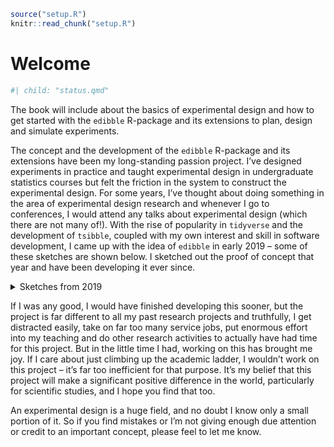 

```r
source("setup.R")
knitr::read_chunk("setup.R")
```

# Welcome {-}

```r
#| child: "status.qmd"
```


The book will include about the basics of experimental design and how to get started with the `edibble` R-package and its extensions to plan, design and simulate experiments. 

The concept and the development of the `edibble` R-package and its extensions have been my long-standing passion project. I've designed experiments in practice and taught experimental design in undergraduate statistics courses but felt the friction in the system to construct the experimental design. For some years, I've thought about doing something in the area of experimental design research and whenever I go to conferences, I would attend any talks about experimental design (which there are not many of!). With the rise of popularity in `tidyverse` and the development of `tsibble`, coupled with my own interest and skill in software development, I came up with the idea of `edibble` in early 2019 -- some of these sketches are shown below. I sketched out the proof of concept that year and have been developing it ever since. 

<details>
<summary>Sketches from 2019</summary>

If you know the present system, you'll notice how it's evolved from the original idea!

```r
knitr::include_graphics("figures/sketch-1.png")
knitr::include_graphics("figures/sketch-2.png")
knitr::include_graphics("figures/sketch-3.png")

```
</details>


If I was any good, I would have finished developing this sooner, but the project is far different to all my past research projects and truthfully, I get distracted easily, take on far too many service jobs, put enormous effort into my teaching and do other research activities to actually have had time for this project. But in the little time I had, working on this has brought me joy. If I care about just climbing up the academic ladder, I wouldn't work on this project -- it's far too inefficient for that purpose. It's my belief that this project will make a significant positive difference in the world, particularly for scientific studies, and I hope you find that too. 


An experimental design is a huge field, and no doubt I know only a small portion of it. So if you find mistakes or I'm not giving enough due attention or credit to an important concept, please feel to let me know. 

